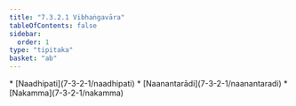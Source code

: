 ```yaml
---
title: "7.3.2.1 Vibhaṅgavāra"
tableOfContents: false
sidebar:
  order: 1
type: "tipitaka"
basket: "ab"
---
```



<DynamicBreadcrumb />



<TableOfContents>
* [Naadhipati](7-3-2-1/naadhipati)
* [Naanantarādi](7-3-2-1/naanantaradi)
* [Nakamma](7-3-2-1/nakamma)
</TableOfContents>